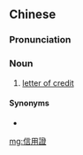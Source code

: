 {{also|信用证}}
==Chinese==
{{zh-forms|s=信用证|type=21}}

===Pronunciation===
{{zh-pron
|m=xìnyòngzhèng
|c=seon3 jung6 zing3
|cat=n
}}

===Noun===
{{zh-noun}}

# [[letter of credit]]

====Synonyms====
* {{zh-l|信用狀}}

[[mg:信用證]]